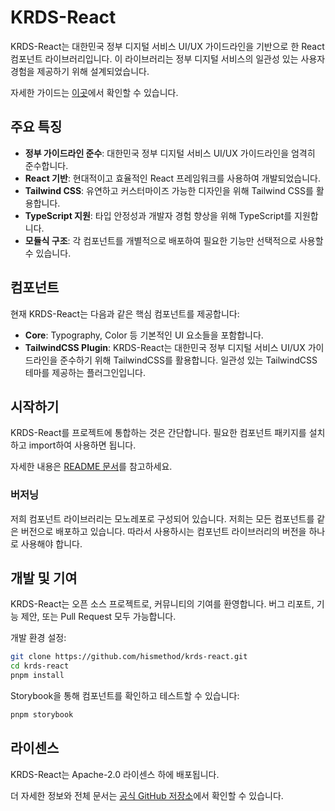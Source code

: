 # KRDS-React

KRDS-React는 대한민국 정부 디지털 서비스 UI/UX 가이드라인을 기반으로 한 React 컴포넌트 라이브러리입니다. 이 라이브러리는 정부 디지털 서비스의 일관성 있는 사용자 경험을 제공하기 위해 설계되었습니다.

자세한 가이드는 [이곳](https://uiux.egovframe.go.kr/guide/index.html)에서 확인할 수 있습니다.

## 주요 특징

- **정부 가이드라인 준수**: 대한민국 정부 디지털 서비스 UI/UX 가이드라인을 엄격히 준수합니다.
- **React 기반**: 현대적이고 효율적인 React 프레임워크를 사용하여 개발되었습니다.
- **Tailwind CSS**: 유연하고 커스터마이즈 가능한 디자인을 위해 Tailwind CSS를 활용합니다.
- **TypeScript 지원**: 타입 안정성과 개발자 경험 향상을 위해 TypeScript를 지원합니다.
- **모듈식 구조**: 각 컴포넌트를 개별적으로 배포하여 필요한 기능만 선택적으로 사용할 수 있습니다.

## 컴포넌트

현재 KRDS-React는 다음과 같은 핵심 컴포넌트를 제공합니다:

- **Core**: Typography, Color 등 기본적인 UI 요소들을 포함합니다.
- **TailwindCSS Plugin**: KRDS-React는 대한민국 정부 디지털 서비스 UI/UX 가이드라인을 준수하기 위해 TailwindCSS를 활용합니다. 일관성 있는 TailwindCSS 테마를 제공하는 플러그인입니다.

## 시작하기

KRDS-React를 프로젝트에 통합하는 것은 간단합니다. 필요한 컴포넌트 패키지를 설치하고 import하여 사용하면 됩니다.

자세한 내용은 [README 문서](https://github.com/KRDS-community/krds-react)를 참고하세요.

### 버저닝

저희 컴포넌트 라이브러리는 모노레포로 구성되어 있습니다. 저희는 모든 컴포넌트를 같은 버전으로 배포하고 있습니다. 따라서 사용하시는 컴포넌트 라이브러리의 버전을 하나로 사용해야 합니다.

## 개발 및 기여

KRDS-React는 오픈 소스 프로젝트로, 커뮤니티의 기여를 환영합니다. 버그 리포트, 기능 제안, 또는 Pull Request 모두 가능합니다.

개발 환경 설정:

```bash
git clone https://github.com/hismethod/krds-react.git
cd krds-react
pnpm install
```

Storybook을 통해 컴포넌트를 확인하고 테스트할 수 있습니다:

```bash
pnpm storybook
```

## 라이센스

KRDS-React는 Apache-2.0 라이센스 하에 배포됩니다.

더 자세한 정보와 전체 문서는 [공식 GitHub 저장소](https://github.com/hismethod/krds-react)에서 확인할 수 있습니다.

